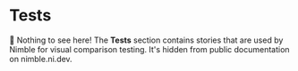 
<Meta title="Tests/Docs" />

# Tests

🙈 Nothing to see here! The **Tests** section contains stories that are used by Nimble for visual comparison testing.
It's hidden from public documentation on nimble.ni.dev.
